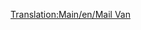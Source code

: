 [[Translation:Main/en/Mail Van]]{{Template:<!--Trains_Carriages_new-->Wagony/Pl
|Name=Wagon pocztowy
|NormalCost=£ 1,335 ($ 2,670)
|NormalWeight=21 / 28 t
|Picture= [[File:en/Mailvan.png]] [[File:en/Mailvanx.png]]
|NormalCapacity=30 worków pocztowych
|MonoCost="
|MonoWeight=21 / 29 t
|MonoCapacity=35 bags of mail
|MagCost="
|MagWeight=21 / 30 t
|MagCapacity=37 bags of mail
|Description=To tylko "furgon." przewożący pocztę.
}}